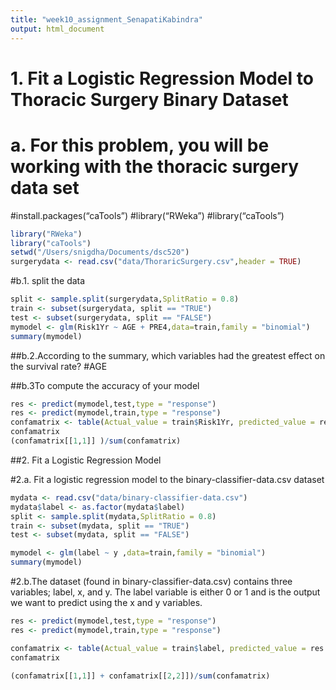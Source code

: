 ```yaml
---
title: "week10_assignment_SenapatiKabindra"
output: html_document
---
```



# 1. Fit a Logistic Regression Model to Thoracic Surgery Binary Dataset

# a. For this problem, you will be working with the thoracic surgery data set 
#install.packages("caTools")
#library("RWeka")
#library("caTools")
```r
library("RWeka")
library("caTools")
setwd("/Users/snigdha/Documents/dsc520")
surgerydata <- read.csv("data/ThoraricSurgery.csv",header = TRUE)
```
#b.1. split the data
```r

split <- sample.split(surgerydata,SplitRatio = 0.8)
train <- subset(surgerydata, split == "TRUE")
test <- subset(surgerydata, split == "FALSE")
mymodel <- glm(Risk1Yr ~ AGE + PRE4,data=train,family = "binomial")
summary(mymodel)
```
##b.2.According to the summary, which variables had the greatest effect on the survival rate?
#AGE

##b.3To compute the accuracy of your model
```r
res <- predict(mymodel,test,type = "response")
res <- predict(mymodel,train,type = "response")
confamatrix <- table(Actual_value = train$Risk1Yr, predicted_value = res > 0.5 )
confamatrix
(confamatrix[[1,1]] )/sum(confamatrix)
```
##2. Fit a Logistic Regression Model

#2.a. Fit a logistic regression model to the binary-classifier-data.csv dataset
```r
mydata <- read.csv("data/binary-classifier-data.csv")
mydata$label <- as.factor(mydata$label)
split <- sample.split(mydata,SplitRatio = 0.8)
train <- subset(mydata, split == "TRUE")
test <- subset(mydata, split == "FALSE")

mymodel <- glm(label ~ y ,data=train,family = "binomial")
summary(mymodel)
```
#2.b.The dataset (found in binary-classifier-data.csv) contains three variables; label, x, and y. The label variable is either 0 or 1 and is the output we want to predict using the x and y variables.
```r
res <- predict(mymodel,test,type = "response")
res <- predict(mymodel,train,type = "response")

confamatrix <- table(Actual_value = train$label, predicted_value = res > 0.5 )
confamatrix

(confamatrix[[1,1]] + confamatrix[[2,2]])/sum(confamatrix)
```